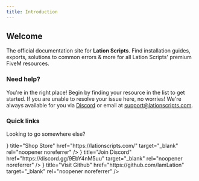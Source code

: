```yaml
---
title: Introduction
---
```



## Welcome
 
The official documentation site for **Lation Scripts**. Find installation guides, exports, solutions to common errors & more for all Lation Scripts' premium FiveM resources.

### Need help?

You're in the right place! Begin by finding your resource in the list to get started. If you are unable to resolve your issue here, no worries!
We're always available for you via [Discord](https://discord.gg/9EbY4nM5uu) or email at support@lationscripts.com.

### Quick links

Looking to go somewhere else?

<Cards>
    <Cards.Card
        icon={<ShoppingCart/>}
        title="Shop Store"
        href="https://lationscripts.com/"
        target="_blank"
        rel="noopener noreferrer"
    />
    <Cards.Card
        icon={<Chat/>}
        title="Join Discord"
        href="https://discord.gg/9EbY4nM5uu"
        target="_blank"
        rel="noopener noreferrer"
    />
    <Cards.Card
        icon={<Code/>}
        title="Visit Github"
        href="https://github.com/IamLation"
        target="_blank"
        rel="noopener noreferrer"
    />
</Cards>